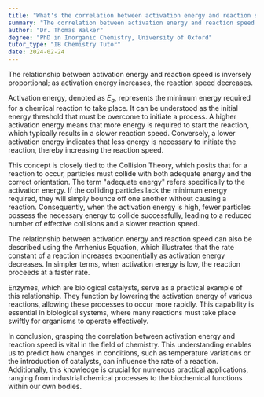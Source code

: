 ```yaml
---
title: "What's the correlation between activation energy and reaction speed?"
summary: "The correlation between activation energy and reaction speed is inverse; higher activation energy results in slower reaction speed."
author: "Dr. Thomas Walker"
degree: "PhD in Inorganic Chemistry, University of Oxford"
tutor_type: "IB Chemistry Tutor"
date: 2024-02-24
---
```


The relationship between activation energy and reaction speed is inversely proportional; as activation energy increases, the reaction speed decreases.

Activation energy, denoted as $E_a$, represents the minimum energy required for a chemical reaction to take place. It can be understood as the initial energy threshold that must be overcome to initiate a process. A higher activation energy means that more energy is required to start the reaction, which typically results in a slower reaction speed. Conversely, a lower activation energy indicates that less energy is necessary to initiate the reaction, thereby increasing the reaction speed.

This concept is closely tied to the Collision Theory, which posits that for a reaction to occur, particles must collide with both adequate energy and the correct orientation. The term "adequate energy" refers specifically to the activation energy. If the colliding particles lack the minimum energy required, they will simply bounce off one another without causing a reaction. Consequently, when the activation energy is high, fewer particles possess the necessary energy to collide successfully, leading to a reduced number of effective collisions and a slower reaction speed.

The relationship between activation energy and reaction speed can also be described using the Arrhenius Equation, which illustrates that the rate constant of a reaction increases exponentially as activation energy decreases. In simpler terms, when activation energy is low, the reaction proceeds at a faster rate.

Enzymes, which are biological catalysts, serve as a practical example of this relationship. They function by lowering the activation energy of various reactions, allowing these processes to occur more rapidly. This capability is essential in biological systems, where many reactions must take place swiftly for organisms to operate effectively.

In conclusion, grasping the correlation between activation energy and reaction speed is vital in the field of chemistry. This understanding enables us to predict how changes in conditions, such as temperature variations or the introduction of catalysts, can influence the rate of a reaction. Additionally, this knowledge is crucial for numerous practical applications, ranging from industrial chemical processes to the biochemical functions within our own bodies.
    